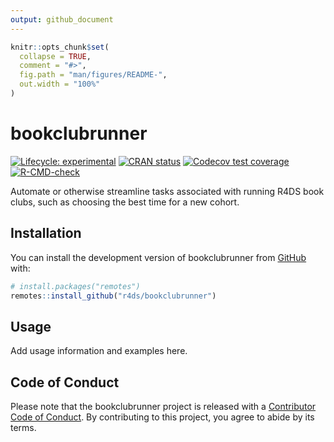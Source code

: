 ```yaml
---
output: github_document
---
```


<!-- README.md is generated from README.Rmd. Please edit that file -->

```r
knitr::opts_chunk$set(
  collapse = TRUE,
  comment = "#>",
  fig.path = "man/figures/README-",
  out.width = "100%"
)
```

# bookclubrunner

<!-- badges: start -->
[![Lifecycle: experimental](https://img.shields.io/badge/lifecycle-experimental-orange.svg)](https://lifecycle.r-lib.org/articles/stages.html#experimental)
[![CRAN status](https://www.r-pkg.org/badges/version/bookclubrunner)](https://CRAN.R-project.org/package=bookclubrunner)
[![Codecov test coverage](https://codecov.io/gh/r4ds/bookclubrunner/branch/main/graph/badge.svg)](https://app.codecov.io/gh/r4ds/bookclubrunner?branch=main)
[![R-CMD-check](https://github.com/r4ds/bookclubrunner/actions/workflows/R-CMD-check.yaml/badge.svg)](https://github.com/r4ds/bookclubrunner/actions/workflows/R-CMD-check.yaml)
<!-- badges: end -->

Automate or otherwise streamline tasks associated with running R4DS book clubs, such as choosing the best time for a new cohort.

## Installation

You can install the development version of bookclubrunner from [GitHub](https://github.com/) with:

``` r
# install.packages("remotes")
remotes::install_github("r4ds/bookclubrunner")
```

## Usage

Add usage information and examples here.

## Code of Conduct

Please note that the bookclubrunner project is released with a [Contributor Code of Conduct](https://r4ds.github.io/bookclubrunner/CODE_OF_CONDUCT.html). By contributing to this project, you agree to abide by its terms.
